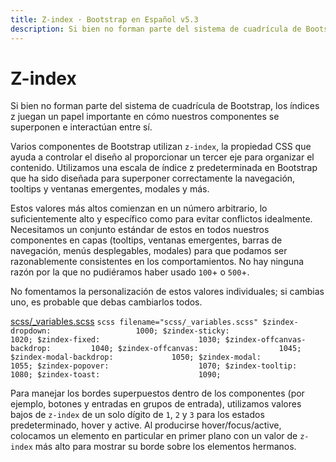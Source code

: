 ```yaml
---
title: Z-index · Bootstrap en Español v5.3
description: Si bien no forman parte del sistema de cuadrícula de Bootstrap, los índices z juegan un papel importante en cómo nuestros componentes se superponen e interactúan entre sí.
---
```

# Z-index

Si bien no forman parte del sistema de cuadrícula de Bootstrap, los índices z juegan un papel importante en cómo nuestros componentes se superponen e interactúan entre sí.

Varios componentes de Bootstrap utilizan `z-index`, la propiedad CSS que ayuda a controlar el diseño al proporcionar un tercer eje para organizar el contenido. Utilizamos una escala de índice z predeterminada en Bootstrap que ha sido diseñada para superponer correctamente la navegación, tooltips y ventanas emergentes, modales y más.

Estos valores más altos comienzan en un número arbitrario, lo suficientemente alto y específico como para evitar conflictos idealmente. Necesitamos un conjunto estándar de estos en todos nuestros componentes en capas (tooltips, ventanas emergentes, barras de navegación, menús desplegables, modales) para que podamos ser razonablemente consistentes en los comportamientos. No hay ninguna razón por la que no pudiéramos haber usado `100`\+ o `500`+.

No fomentamos la personalización de estos valores individuales; si cambias uno, es probable que debas cambiarlos todos.

[scss/_variables.scss](https://github.com/twbs/bootstrap/blob/v5.3.2/scss/_variables.scss)
    ```scss filename="scss/_variables.scss"
    $zindex-dropdown:                   1000;
    $zindex-sticky:                     1020;
    $zindex-fixed:                      1030;
    $zindex-offcanvas-backdrop:         1040;
    $zindex-offcanvas:                  1045;
    $zindex-modal-backdrop:             1050;
    $zindex-modal:                      1055;
    $zindex-popover:                    1070;
    $zindex-tooltip:                    1080;
    $zindex-toast:                      1090;
    ```

Para manejar los bordes superpuestos dentro de los componentes (por ejemplo, botones y entradas en grupos de entrada), utilizamos valores bajos de `z-index` de un solo dígito de `1`, `2` y `3` para los estados predeterminado, hover y active. Al producirse hover/focus/active, colocamos un elemento en particular en primer plano con un valor de `z-index` más alto para mostrar su borde sobre los elementos hermanos.